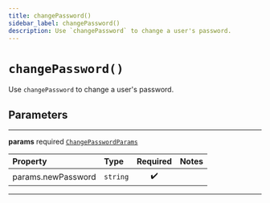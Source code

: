 ```yaml
---
title: changePassword()
sidebar_label: changePassword()
description: Use `changePassword` to change a user's password.
---
```


# `changePassword()`

Use `changePassword` to change a user's password.

## Parameters

---

**<span className="parameter-name">params</span>** <span className="optional-status">required</span> [`ChangePasswordParams`](/reference/javascript/auth/types/change-password-params)

| Property                                                                                       | Type     | Required | Notes |
| :--------------------------------------------------------------------------------------------- | :------- | :------: | :---- |
| <span className="parameter-name"><span className="light-grey">params.</span>newPassword</span> | `string` |    ✔️    |       |

---
